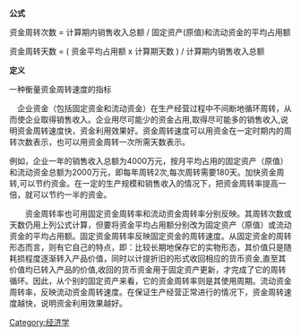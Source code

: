 {{Multiple issues|
{{unreferenced|time=2010-12-06T02:41:05+00:00}}
{{Cleanup rewrite|time=2022-02-20T16:39:27+00:00}}
}}
'''公式'''

资金周转次数 = 计算期内销售收入总额 / 固定资产(原值)和流动资金的平均占用额


资金周转天数 = ( 资金平均占用额 x 计算期天数 ) / 计算期内销售收入总额 



'''定义'''

一种衡量资金周转速度的指标


　企业资金（包括固定资金和流动资金）在生产经营过程中不间断地循环周转，从而使企业取得销售收入。企业用尽可能少的资金占用,取得尽可能多的销售收入,说明资金周转速度快，资金利用效果好。资金周转速度可以用资金在一定时期内的周转次数表示，也可以用资金周转一次所需天数表示。


例如，企业一年的销售收入总额为4000万元，按月平均占用的固定资产（原值）和流动资金总额为2000万元，即每年周转2次,每次周转需要180天。加快资金周转,可以节约资金。在一定的生产规模和销售收入的情况下，把资金周转率提高一倍，就可以节约一半的资金。

　　资金周转率也可用固定资金周转率和流动资金周转率分别反映。其周转次数或天数仍用上列公式计算，但要将资金平均占用额分别改为固定资产（原值）或流动资金的平均占用额。固定资金周转率反映固定资金的周转速度。从固定资金的周转形态而言，则有它自己的特点，即：比较长期地保存它的实物形态，其价值只是随耗损程度逐渐转入产品价值，同时以计提折旧的形式收回相应的货币资金,直至其价值均已转入产品的价值,收回的货币资金用于固定资产更新，才完成了它的周转循环。因此，从个别的固定资产来看，它的资金周转率则是其使用周期。流动资金周转率，反映流动资金周转速度。在保证生产经营正常进行的情况下，资金周转速度越快，说明资金利用效果越好。

[[Category:经济学|Category:经济学]]